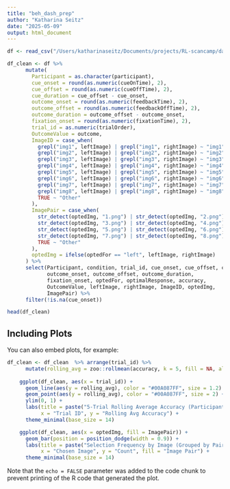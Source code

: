 ```yaml
---
title: "beh_dash_prep"
author: "Katharina Seitz"
date: "2025-05-09"
output: html_document
---
```


```r
df <- read_csv("/Users/katharinaseitz/Documents/projects/RL-scancamp/data/pilot-3_reward_learning_multises_2025-05-09_17h12.13.355.csv")
```


```r
df_clean <- df %>%
      mutate(
        Participant = as.character(participant),
        cue_onset = round(as.numeric(cueOnTime), 2),
        cue_offset = round(as.numeric(cueOffTime), 2),
        cue_duration = cue_offset - cue_onset,
        outcome_onset = round(as.numeric(feedbackTime), 2),
        outcome_offset = round(as.numeric(feedbackOffTime), 2),
        outcome_duration = outcome_offset - outcome_onset,
        fixation_onset = round(as.numeric(fixationTime), 2),
        trial_id = as.numeric(trialOrder),
        OutcomeValue = outcome,
        ImageID = case_when(
          grepl("img1", leftImage) | grepl("img1", rightImage) ~ "img1",
          grepl("img2", leftImage) | grepl("img2", rightImage) ~ "img2",
          grepl("img3", leftImage) | grepl("img3", rightImage) ~ "img3",
          grepl("img4", leftImage) | grepl("img4", rightImage) ~ "img4",
          grepl("img5", leftImage) | grepl("img5", rightImage) ~ "img5",
          grepl("img6", leftImage) | grepl("img6", rightImage) ~ "img6",
          grepl("img7", leftImage) | grepl("img7", rightImage) ~ "img7",
          grepl("img8", leftImage) | grepl("img8", rightImage) ~ "img8",
          TRUE ~ "Other"
        ),
        ImagePair = case_when(
          str_detect(optedImg, "1.png") | str_detect(optedImg, "2.png") ~ "Pair 1",
          str_detect(optedImg, "3.png") | str_detect(optedImg, "4.png") ~ "Pair 2",
          str_detect(optedImg, "5.png") | str_detect(optedImg, "6.png") ~ "Pair 3",
          str_detect(optedImg, "7.png") | str_detect(optedImg, "8.png") ~ "Pair 4",
          TRUE ~ "Other"
        ),
        optedImg = ifelse(optedFor == "left", leftImage, rightImage)
      ) %>%
      select(Participant, condition, trial_id, cue_onset, cue_offset, cue_duration,
             outcome_onset, outcome_offset, outcome_duration,
             fixation_onset, optedFor, optimalResponse, accuracy,
             OutcomeValue, leftImage, rightImage, ImageID, optedImg,
             ImagePair) %>%
      filter(!is.na(cue_onset))

head(df_clean)
```

## Including Plots

You can also embed plots, for example:

```r
df_clean <- df_clean  %>% arrange(trial_id) %>%
      mutate(rolling_avg = zoo::rollmean(accuracy, k = 5, fill = NA, align = "right"))
    
    ggplot(df_clean, aes(x = trial_id)) +
      geom_line(aes(y = rolling_avg), color = "#00A087FF", size = 1.2) +
      geom_point(aes(y = rolling_avg), color = "#00A087FF", size = 2) +
      ylim(0, 1) +
      labs(title = paste("5-Trial Rolling Average Accuracy (Participant:"),
           x = "Trial ID", y = "Rolling Avg Accuracy") +
      theme_minimal(base_size = 14)
```


```r
    
    ggplot(df_clean, aes(x = optedImg, fill = ImagePair)) +
      geom_bar(position = position_dodge(width = 0.9)) +
      labs(title = paste("Selection Frequency by Image (Grouped by Pair) - Participant:"),
           x = "Chosen Image", y = "Count", fill = "Image Pair") +
      theme_minimal(base_size = 14)
```

Note that the `echo = FALSE` parameter was added to the code chunk to prevent printing of the R code that generated the plot.
